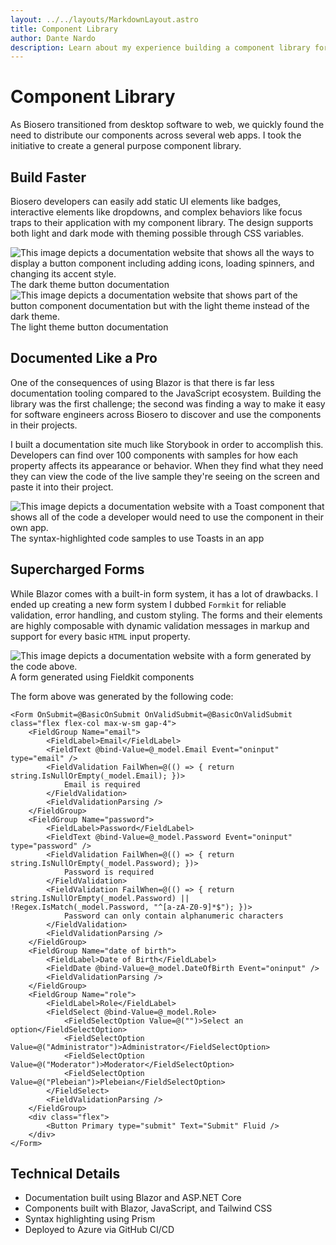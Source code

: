 ```yaml
---
layout: ../../layouts/MarkdownLayout.astro
title: Component Library
author: Dante Nardo
description: Learn about my experience building a component library for a SAAS platform!
---
```



# Component Library
As Biosero transitioned from desktop software to web, we quickly found the need to distribute our components across several web apps. I took the initiative to create a general purpose component library. 

## Build Faster
Biosero developers can easily add static UI elements like badges, interactive elements like dropdowns, and complex behaviors like focus traps to their application with my component library. The design supports both light and dark mode with theming possible through CSS variables.

<ArticleImage>
  <Image src={ComponentDocumentationDark} alt="This image depicts a documentation website that shows all the ways to display a button component including adding icons, loading spinners, and changing its accent style." />
</ArticleImage>
<ArticleCaption>The dark theme button documentation</ArticleCaption>

<ArticleImage>
  <Image src={ComponentDocumentationLight} alt="This image depicts a documentation website that shows part of the button component documentation but with the light theme instead of the dark theme." />
</ArticleImage>
<ArticleCaption>The light theme button documentation</ArticleCaption>

## Documented Like a Pro
One of the consequences of using Blazor is that there is far less documentation tooling compared to the JavaScript ecosystem. Building the library was the first challenge; the second was finding a way to make it easy for software engineers across Biosero to discover and use the components in their projects.

I built a documentation site much like Storybook in order to accomplish this. Developers can find over 100 components with samples for how each property affects its appearance or behavior. When they find what they need they can view the code of the live sample they're seeing on the screen and paste it into their project.

<ArticleImage>
  <Image src={ComponentDocumentationCode} alt="This image depicts a documentation website with a Toast component that shows all of the code a developer would need to use the component in their own app." />
</ArticleImage>
<ArticleCaption>The syntax-highlighted code samples to use Toasts in an app</ArticleCaption>

## Supercharged Forms
While Blazor comes with a built-in form system, it has a lot of drawbacks. I ended up creating a new form system I dubbed `Formkit` for reliable validation, error handling, and custom styling. The forms and their elements are highly composable with dynamic validation messages in markup and support for every basic `HTML` input property.

<ArticleImage>
  <Image src={ComponentLibraryForm} alt="This image depicts a documentation website with a form generated by the code above." />
</ArticleImage>
<ArticleCaption>A form generated using Fieldkit components</ArticleCaption>

The form above was generated by the following code:

```razor
<Form OnSubmit=@BasicOnSubmit OnValidSubmit=@BasicOnValidSubmit class="flex flex-col max-w-sm gap-4">
    <FieldGroup Name="email">
        <FieldLabel>Email</FieldLabel>
        <FieldText @bind-Value=@_model.Email Event="oninput" type="email" />
        <FieldValidation FailWhen=@(() => { return string.IsNullOrEmpty(_model.Email); })>
            Email is required
        </FieldValidation>
        <FieldValidationParsing />
    </FieldGroup>
    <FieldGroup Name="password">
        <FieldLabel>Password</FieldLabel>
        <FieldText @bind-Value=@_model.Password Event="oninput" type="password" />
        <FieldValidation FailWhen=@(() => { return string.IsNullOrEmpty(_model.Password); })>
            Password is required
        </FieldValidation>
        <FieldValidation FailWhen=@(() => { return string.IsNullOrEmpty(_model.Password) || !Regex.IsMatch(_model.Password, "^[a-zA-Z0-9]*$"); })>
            Password can only contain alphanumeric characters
        </FieldValidation>
        <FieldValidationParsing />
    </FieldGroup>
    <FieldGroup Name="date of birth">
        <FieldLabel>Date of Birth</FieldLabel>
        <FieldDate @bind-Value=@_model.DateOfBirth Event="oninput" />
        <FieldValidationParsing />
    </FieldGroup>
    <FieldGroup Name="role">
        <FieldLabel>Role</FieldLabel>
        <FieldSelect @bind-Value=@_model.Role>
            <FieldSelectOption Value=@("")>Select an option</FieldSelectOption>
            <FieldSelectOption Value=@("Administrator")>Administrator</FieldSelectOption>
            <FieldSelectOption Value=@("Moderator")>Moderator</FieldSelectOption>
            <FieldSelectOption Value=@("Plebeian")>Plebeian</FieldSelectOption>
        </FieldSelect>
        <FieldValidationParsing />
    </FieldGroup>
    <div class="flex">
        <Button Primary type="submit" Text="Submit" Fluid />
    </div>
</Form>
```

## Technical Details
- Documentation built using <Badge>Blazor</Badge> and <Badge>ASP.NET Core</Badge>
- Components built with <Badge>Blazor</Badge>, <Badge>JavaScript</Badge>, and <Badge>Tailwind CSS</Badge>
- Syntax highlighting using <Badge>Prism</Badge>
- Deployed to <Badge>Azure</Badge> via <Badge>GitHub</Badge> CI/CD